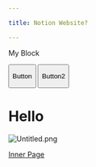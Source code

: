 ```yaml
---

title: Notion Website?

---
```


<Block backgroundColor="green">

My Block



<button shape="pill">

Button



</button>



<Button shape="pill">

Button2



</Button>



</Block>



# Hello



<Block width="800px">

![Untitled.png](/Untitled.png)



[Inner Page](/nested-notion-pages/e9503badf9524a598ee1d55ba944799a/1f3c3216c6ab4191ba056a0853cecaf6)



</Block>

